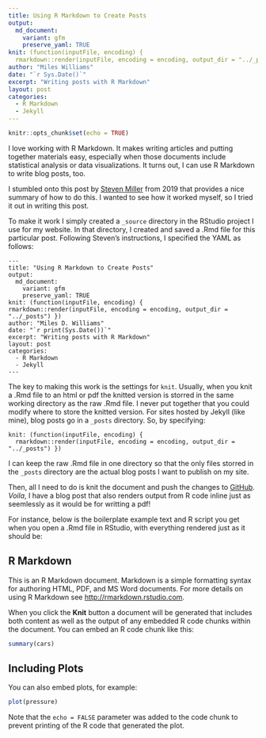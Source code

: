 ```yaml
---
title: Using R Markdown to Create Posts
output:
  md_document:
    variant: gfm
    preserve_yaml: TRUE
knit: (function(inputFile, encoding) {
  rmarkdown::render(inputFile, encoding = encoding, output_dir = "../_posts") })
author: "Miles Williams"
date: "`r Sys.Date()`"
excerpt: "Writing posts with R Markdown"
layout: post
categories:
  - R Markdown
  - Jekyll
---
```


```r
knitr::opts_chunk$set(echo = TRUE)
```


I love working with R Markdown. It makes writing articles and putting together materials easy, especially when those documents include statistical analysis or data visualizations. It turns out, I can use R Markdown to write blog posts, too.

I stumbled onto this post by [Steven Miller](http://svmiller.com/blog/2019/08/two-helpful-rmarkdown-jekyll-tips/) from 2019 that provides a nice summary of how to do this. I wanted to see how it worked myself, so I tried it out in writing this post.

To make it work I simply created a `_source` directory in the RStudio project I use for my website. In that directory, I created and saved a .Rmd file for this particular post. Following Steven's instructions, I specified the YAML as follows:


    ---
    title: "Using R Markdown to Create Posts"
    output:
      md_document:
        variant: gfm
        preserve_yaml: TRUE
    knit: (function(inputFile, encoding) {
    rmarkdown::render(inputFile, encoding = encoding, output_dir = "../_posts") })
    author: "Miles D. Williams"
    date: "`r print(Sys.Date())`"
    excerpt: "Writing posts with R Markdown"
    layout: post
    categories:
      - R Markdown
      - Jekyll
    ---


The key to making this work is the settings for `knit`. Usually, when you knit a .Rmd file to an html or pdf the knitted version is storred in the same working directory as the raw .Rmd file. I never put together that you could modify where to store the knitted version. For sites hosted by Jekyll (like mine), blog posts go in a `_posts` directory. So, by specifying:


    knit: (function(inputFile, encoding) {
      rmarkdown::render(inputFile, encoding = encoding, output_dir = "../_posts") })


I can keep the raw .Rmd file in one directory so that the only files storred in the `_posts` directory are the actual blog posts I want to publish on my site.

Then, all I need to do is knit the document and push the changes to [GitHub](https://github.com/milesdwilliams15/milesdwilliams15.github.io). *Voila*, I have a blog post that also renders output from R code inline just as seemlessly as it would be for writting a pdf! 

For instance, below is the boilerplate example text and R script you get when you open a .Rmd file in RStudio, with everything rendered just as it should be:


## R Markdown

This is an R Markdown document. Markdown is a simple formatting syntax for authoring HTML, PDF, and MS Word documents. For more details on using R Markdown see <http://rmarkdown.rstudio.com>.

When you click the **Knit** button a document will be generated that includes both content as well as the output of any embedded R code chunks within the document. You can embed an R code chunk like this:

```r
summary(cars)
```

## Including Plots

You can also embed plots, for example:

```r
plot(pressure)
```

Note that the `echo = FALSE` parameter was added to the code chunk to prevent printing of the R code that generated the plot.
